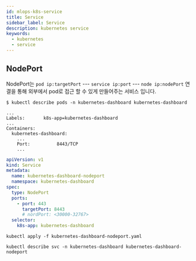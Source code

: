 ```yaml
---
id: mlops-k8s-service
title: Service
sidebar_label: Service
description: kubernetes service
keywords:
  - kubernetes
  - service
---
```


## NodePort

NodePort는 `pod ip:targetPort` --- `service ip:port` --- `node ip:nodePort` 연결을 통해 외부에서 pod로 접근 할 수 있게 만들어주는 서비스 입니다.

```shell {1}
$ kubectl describe pods -n kubernetes-dashboard kubernetes-dashboard

...
Labels:       k8s-app=kubernetes-dashboard
...
Containers:
  kubernetes-dashboard:
    ...
    Port:          8443/TCP
    ...
```

```yaml title="kubernetes-dashboard-nodeport.yaml" {5,10,13}
apiVersion: v1
kind: Service
metadata:
  name: kubernetes-dashboard-nodeport
  namespace: kubernetes-dashboard
spec:
  type: NodePort
  ports:
    - port: 443
      targetPort: 8443
      # nordPort: <30000-32767>
  selector:
    k8s-app: kubernetes-dashboard
```

```shell
kubectl apply -f kubernetes-dashboard-nodeport.yaml
```

```shell
kubectl describe svc -n kubernetes-dashboard kubernetes-dashboard-nodeport
```
